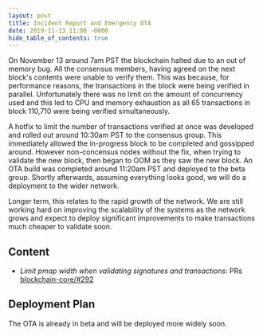 ```yaml
---
layout: post
title: Incident Report and Emergency OTA
date: 2019-11-13 11:00 -0800
hide_table_of_contents: true
---
```


On November 13 around 7am PST the blockchain halted due to an out of memory bug. All the consensus
members, having agreed on the next block's contents were unable to verify them. This was because,
for performance reasons, the transactions in the block were being verified in parallel.
Unfortunately there was no limit on the amount of concurrency used and this led to CPU and memory
exhaustion as all 65 transactions in block 110,710 were being verified simultaneously.

<!--truncate-->

A hotfix to limit the number of transactions verified at once was developed and rolled out around
10:30am PST to the consensus group. This immediately allowed the in-progress block to be completed
and gossipped around. However non-concensus nodes without the fix, when trying to validate the new
block, then began to OOM as they saw the new block. An OTA build was completed around 11:20am PST
and deployed to the beta group. Shortly afterwards, assuming everything looks good, we will do a
deployment to the wider network.

Longer term, this relates to the rapid growth of the network. We are still working hard on improving
the scalability of the systems as the network grows and expect to deploy significant improvements to
make transactions much cheaper to validate soon.

## Content

- _Limit pmap width when validating signatures and transactions_: PRs
  [blockchain-core/#292](https://github.com/helium/blockchain-core/pull/292)

## Deployment Plan

The OTA is already in beta and will be deployed more widely soon.

